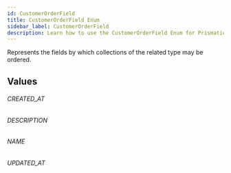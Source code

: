 ```yaml
---
id: CustomerOrderField
title: CustomerOrderField Enum
sidebar_label: CustomerOrderField
description: Learn how to use the CustomerOrderField Enum for Prismatic's API.
---
```


Represents the fields by which collections of the related type may be ordered.

## Values

###### CREATED_AT

###### DESCRIPTION

###### NAME

###### UPDATED_AT
